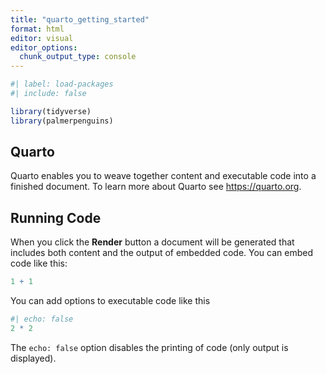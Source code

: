 ```yaml
---
title: "quarto_getting_started"
format: html
editor: visual
editor_options: 
  chunk_output_type: console
---
```



```r
#| label: load-packages
#| include: false

library(tidyverse)
library(palmerpenguins)

```


## Quarto

Quarto enables you to weave together content and executable code into a finished document. To learn more about Quarto see <https://quarto.org>.

## Running Code

When you click the **Render** button a document will be generated that includes both content and the output of embedded code. You can embed code like this:

```r
1 + 1
```

You can add options to executable code like this

```r
#| echo: false
2 * 2
```

The `echo: false` option disables the printing of code (only output is displayed).
